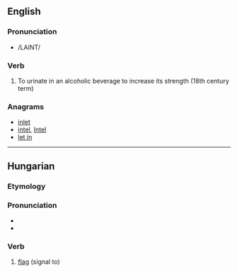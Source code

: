 ==English==

===Pronunciation===
* /LAINT/

===Verb===
{{en-verb}}

# To urinate in an alcoholic beverage to increase its strength (18th century term)

===Anagrams===
* [[inlet#English|inlet]]
* [[intel#English|intel]], [[Intel#English|Intel]]
* [[let in#English|let in]]

----

==Hungarian==

===Etymology===
{{hu-prefix|le|int}}

===Pronunciation===
* {{IPA|/ˈlɛint/|lang=hu}}
* {{hyphenation|le|int}}

===Verb===
{{infl|hu|verb}}

# [[flag]] (signal to)